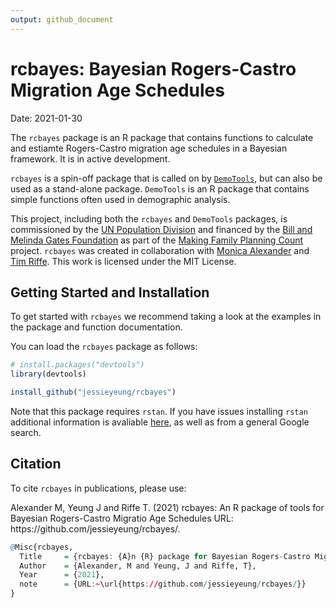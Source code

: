 ```yaml
---
output: github_document
---
```


# rcbayes: Bayesian Rogers-Castro Migration Age Schedules
Date: 2021-01-30

The `rcbayes` package is an R package that contains functions to calculate and estiamte Rogers-Castro migration age schedules in a Bayesian framework.  It is in active development. 

`rcbayes` is a spin-off package that is called on by [`DemoTools`](https://github.com/timriffe/DemoTools/), but can also be used as a stand-alone package. `DemoTools` is an R package that contains simple functions often used in demographic analysis. 

This project, including both the `rcbayes` and `DemoTools` packages, is commissioned by the [UN Population Division](http://www.un.org/en/development/desa/population/) and financed by the [Bill and Melinda Gates Foundation](https://www.gatesfoundation.org/) as part of the [Making Family Planning Count](http://www.un.org/en/development/desa/population/projects/making-family-planning-count/index.shtml) project. `rcbayes` was created in collaboration with [Monica Alexander](https://www.monicaalexander.com/) and [Tim Riffe](https://github.com/timriffe/). This work is licensed under the MIT License. 

## Getting Started and Installation

To get started with `rcbayes` we recommend taking a look at the examples in the package and function documentation.

You can load the `rcbayes` package as follows: 
```r
# install.packages("devtools")
library(devtools)

install_github("jessieyeung/rcbayes")
```

Note that this package requires `rstan`. If you have issues installing `rstan` additional information is avaliable [here](https://github.com/stan-dev/rstan/wiki), as well as from a general Google search. 

## Citation
To cite `rcbayes` in publications, please use: 

Alexander M, Yeung J and Riffe T. (2021) rcbayes: An R package of tools for Bayesian Rogers-Castro Migratio Age Schedules URL: https://github.com/jessieyeung/rcbayes/.

```r
@Misc{rcbayes,
  Title		= {rcbayes: {A}n {R} package for Bayesian Rogers-Castro Migration Age Schedules},
  Author    = {Alexander, M and Yeung, J and Riffe, T},
  Year      = {2021},
  note		= {URL:~\url{https://github.com/jessieyeung/rcbayes/}}
}
```





